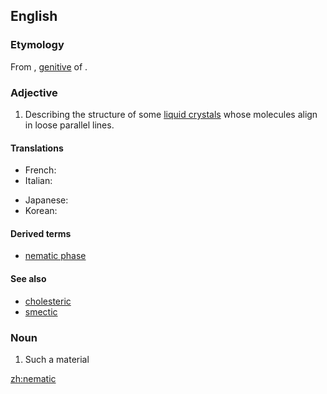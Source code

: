 ==English==

===Etymology===
From {{etyl|grc|en}} {{term|νήματος|lang=grc}}, [[genitive]] of {{term|νῆμα||thread|lang=grc}}.

===Adjective===
{{en-adj}}

# {{physics|chemistry}} Describing the structure of some [[liquid crystal]]s whose molecules align in loose parallel lines.

====Translations====
{{trans-top}}
* French: {{t+|fr|nématique}}
* Italian: {{t-|it|nematico}}
{{trans-mid}}
* Japanese: {{t-|ja|ネマティック|tr=nematikku|sc=Jpan}}
* Korean: {{t-|ko|네마틱|tr=nematik|sc=Kore}}
{{trans-bottom}}

====Derived terms====
* [[nematic phase]]

====See also====
* [[cholesteric]]
* [[smectic]]

===Noun===
{{en-noun}}

# Such a material

[[zh:nematic]]